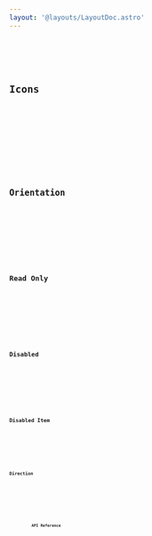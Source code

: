 ```yaml
---
layout: '@layouts/LayoutDoc.astro'
---
```










<Preview client:load>
	<Fragment slot="preview">
		<Default client:visible />
	</Fragment>
	<Fragment slot="code">
		<Code code={DefaultRaw} lang="svelte" />
	</Fragment>
</Preview>

## Icons

<Preview client:load>
	<Fragment slot="preview">
		<Icons client:visible />
	</Fragment>
	<Fragment slot="code">
		<Code code={IconsRaw} lang="svelte" />
	</Fragment>
</Preview>

## Orientation

<Preview client:load>
	<Fragment slot="preview">
		<Orientation client:visible />
	</Fragment>
	<Fragment slot="code">
		<Code code={OrientationRaw} lang="svelte" />
	</Fragment>
</Preview>

## Read Only

<Preview client:load>
	<Fragment slot="preview">
		<ReadOnly client:visible />
	</Fragment>
	<Fragment slot="code">
		<Code code={ReadOnlyRaw} lang="svelte" />
	</Fragment>
</Preview>

## Disabled

<Preview client:load>
	<Fragment slot="preview">
		<Disabled client:visible />
	</Fragment>
	<Fragment slot="code">
		<Code code={DisabledRaw} lang="svelte" />
	</Fragment>
</Preview>

## Disabled Item

<Preview client:load>
	<Fragment slot="preview">
		<DisabledItem client:visible />
	</Fragment>
	<Fragment slot="code">
		<Code code={DisabledItemRaw} lang="svelte" />
	</Fragment>
</Preview>

## Direction

<Preview client:load>
	<Fragment slot="preview">
		<Dir client:visible />
	</Fragment>
	<Fragment slot="code">
		<Code code={DirRaw} lang="svelte" />
	</Fragment>
</Preview>

## API Reference

<ApiTable />
